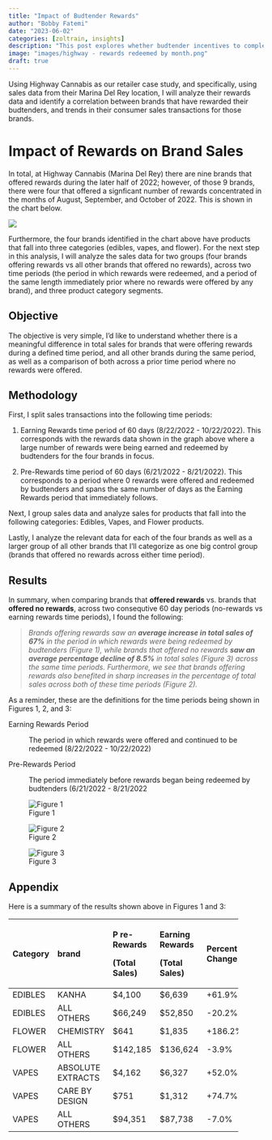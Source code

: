 ```yaml
---
title: "Impact of Budtender Rewards"
author: "Bobby Fatemi"
date: "2023-06-02"
categories: [zoltrain, insights]
description: "This post explores whether budtender incentives to complete training courses will translate to a sales lift for brands that offer such rewards."
image: "images/highway - rewards redeemed by month.png"
draft: true
---
```


Using Highway Cannabis as our retailer case study, and specifically,
using sales data from their Marina Del Rey location, I will analyze
their rewards data and identify a correlation between brands that have
rewarded their budtenders, and trends in their consumer sales
transactions for those brands.

# Impact of Rewards on Brand Sales

In total, at Highway Cannabis (Marina Del Rey) there are nine brands
that offered rewards during the later half of 2022; however, of those 9
brands, there were four that offered a signficant number of rewards
concentrated in the months of August, September, and October of 2022.
This is shown in the chart below.

![](images/highway%20-%20rewards%20redeemed%20by%20month.png)

Furthermore, the four brands identified in the chart above have products
that fall into three categories (edibles, vapes, and flower). For the
next step in this analysis, I will analyze the sales data for two groups
(four brands offering rewards vs all other brands that offered no
rewards), across two time periods (the period in which rewards were
redeemed, and a period of the same length immediately prior where no
rewards were offered by any brand), and three product category segments.

## Objective

The objective is very simple, I'd like to understand whether there is a
meaningful difference in total sales for brands that were offering
rewards during a defined time period, and all other brands during the
same period, as well as a comparison of both across a prior time period
where no rewards were offered.

## Methodology

First, I split sales transactions into the following time periods:

1.  Earning Rewards time period of 60 days (8/22/2022 - 10/22/2022).
    This corresponds with the rewards data shown in the graph above
    where a large number of rewards were being earned and redeemed by
    budtenders for the four brands in focus.

2.  Pre-Rewards time period of 60 days (6/21/2022 - 8/21/2022). This
    corresponds to a period where 0 rewards were offered and redeemed by
    budtenders and spans the same number of days as the Earning Rewards
    period that immediately follows.

Next, I group sales data and analyze sales for products that fall into
the following categories: Edibles, Vapes, and Flower products.

Lastly, I analyze the relevant data for each of the four brands as well
as a larger group of all other brands that I'll categorize as one big
control group (brands that offered no rewards across either time
period).

## Results

In summary, when comparing brands that **offered rewards** vs. brands
that **offered no rewards**, across two consequtive 60 day periods
(no-rewards vs earning rewards time periods), I found the following:

> *Brands offering rewards saw an **average increase in total sales of
> 67%** in the period in which rewards were being redeemed by budtenders
> (Figure 1), while brands that offered no rewards **saw an average
> percentage decline of 8.5%** in total sales (Figure 3) across the same
> time periods. Furthermore, we see that brands offering rewards also
> benefited in sharp increases in the percentage of total sales across
> both of these time periods (Figure 2).*

As a reminder, these are the definitions for the time periods being
shown in Figures 1, 2, and 3:

Earning Rewards Period

:   The period in which rewards were offered and continued to be
    redeemed (8/22/2022 - 10/22/2022)

Pre-Rewards Period

:   The period immediately before rewards began being redeemed by
    budtenders (6/21/2022 - 8/21/2022

![Figure 1](images/sales_in_period_reward_brands.png)

![Figure 2](images/pct_sales_in_period_reward_brands.png)

![Figure 3](images/sales_in_period_no-reward_brands.png)

## Appendix

Here is a summary of the results shown above in Figures 1 and 3:

+------------+------------+------------+------------+------------+
| Category   | brand      | P          | Earning    | Percent    |
|            |            | re-Rewards | Rewards    | Change     |
|            |            |            |            |            |
|            |            | (Total     | (Total     |            |
|            |            | Sales)     | Sales)     |            |
+:===========+:===========+:===========+:===========+:===========+
| EDIBLES    | KANHA      | \$4,100    | \$6,639    | +61.9%     |
+------------+------------+------------+------------+------------+
| EDIBLES    | ALL OTHERS | \$66,249   | \$52,850   | -20.2%     |
+------------+------------+------------+------------+------------+
| FLOWER     | CHEMISTRY  | \$641      | \$1,835    | +186.2%    |
+------------+------------+------------+------------+------------+
| FLOWER     | ALL OTHERS | \$142,185  | \$136,624  | -3.9%      |
+------------+------------+------------+------------+------------+
| VAPES      | ABSOLUTE   | \$4,162    | \$6,327    | +52.0%     |
|            | EXTRACTS   |            |            |            |
+------------+------------+------------+------------+------------+
| VAPES      | CARE BY    | \$751      | \$1,312    | +74.7%     |
|            | DESIGN     |            |            |            |
+------------+------------+------------+------------+------------+
| VAPES      | ALL OTHERS | \$94,351   | \$87,738   | -7.0%      |
+------------+------------+------------+------------+------------+

